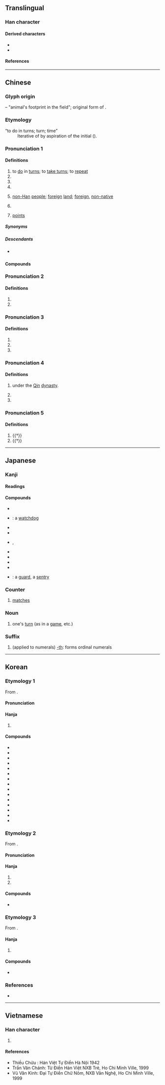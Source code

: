 {{also|蹯|蕃}}
{{character info}}
==Translingual==
{{stroke order|strokes=12}}

===Han character===
{{Han char|rn=102|rad=田|as=07|sn=12|four=20609|canj=HDW|ids=⿱釆田}}

====Derived characters====
* {{l|mul|[[僠]], [[噃]], [[墦]], [[嬏]], [[嶓]], [[幡]], [[憣]], [[播]], [[潘]], [[㺕]], [[旙]], [[旛]], [[膰]], [[橎]], [[燔]], [[𤗹]], [[𬌌]], [[璠]], [[𪽡]], [[𭻱]], [[皤]], [[磻]], [[䊩]], [[襎]], [[繙]]([[𬙆]]), [[羳]], [[蟠]], [[譒]], [[𮚤]], [[蹯]], [[轓]], [[鐇]]([[𫔍]]), [[㸋]], [[䪛]], [[䪤]], [[䮳]]([[𩨏]]), [[鱕]]}}
* {{l|mul|[[勫]], [[𭻣]], [[𬏎]], [[鄱]], [[𫿓]], [[𬅱]], [[𬏔]], [[㽃]], [[翻]], [[𬏗]], [[飜]], [[鷭]]([[𬸪]]), [[審]], [[㢖]], [[蕃]], [[䆺]], [[䉒]]}}

====References====
{{Han ref|kx=0763.050|dkj=21858|dj=1172.170|hdz=42543.040|uh=756A}}

----

==Chinese==
{{zh-forms}}

===Glyph origin===
{{Han etym}}
{{Han compound|釆|田|ls=psc|c1=p|c2=s}} – "animal's footprint in the field"; original form of {{zh-l|蹯}}.

===Etymology===
; “to do in turns; turn; time”
: Iterative of {{och-l|反|to turn; to return|id=1}} by aspiration of the initial ({{zh-ref|Schuessler, 2007}}).

{{etystub|zh}}

===Pronunciation 1===
{{zh-pron
|m=fān,pān
|m-s=fan1
|c=faan1
|c-t=fan1
|g=fan1
|h=pfs=fân;gd=fan1
|j=fan1
|mb=
|md=huăng
|mn=hoan/xm,qz,tw:han
|mn_note=han - only used in {{zh-l|*番薯}}
|mn-t=huang1/huêng1/hung1/hang1
|mn-t_note=hung1 - Chaozhou, only used in {{zh-l|*番葛}}; hang1 - Jieyang, only used in {{zh-l|*番葛}}
|w=1fe
|x=fan1
|mc=2
|oc=2,4
|cat=v,cls,n
}}

====Definitions====
{{zh-hanzi}}

# to [[do]] in [[turn]]s; to [[take turns]]; to [[repeat]]
# {{zh-classifier|[[action]]s, [[deed]]s|t=a [[show]] of ...}}
# {{zh-classifier|the [[number]] of [[time]]s an [[action]] has been [[perform]]ed|t=[[turn]]; [[time]]}}
# {{zh-classifier|[[different]] [[kind]]s of [[thing]]s|t=[[kind]]; [[type]]}}
# {{n-g|A [[generic]] [[term]] for the [[non-]][[Han]] [[people]] in [[China]]'s [[west]] in [[historical]] [[time]]s;}} {{lb|zh|by extension}} [[non-]][[Han]] [[people]]; [[foreign]] [[land]]; [[foreign]], [[non-native]]
#: {{zh-syn|胡|洋}}
#: {{zh-x|番茄|tomato [lit. '''foreign''' eggplant]}}
# {{zh-short|番劇|[[anime]] [[series]]}} {{zh-mw|部}}
# {{lb|zh|mahjong}} [[points]]

=====Synonyms=====
{{zh-dial}}

=====Descendants=====
*{{desc|bor=1|ja|-}} {{ja-r|飜|ハン}}

====Compounds====
{{zh-der|半唐番:a person of half-Chinese ancestry|番邦|番號|番客|番木瓜|番茄|番石榴|番薯|平埔番|番鬼|十番|一番|一番口舌|三番五次|三番兩次|三番四復|下番|今番|兩次三番|前番|吐魯番|和番|土番|土番鴨|大啖一番|小番子|屢次三番|幾次三番|幾番|幾番家|押番|擺番|攧番|放番|昭君和番|更番|正番鴨|熟番|理番通事|生番|番代|番佛|番使|番來覆去|番地|番天覆地|番夷|番子|番子手|番弓|番張跟斗|番役|番悔|番戍|番攤館|番木鱉|番椒|番瓜|番番|番番是福|番社|番筧|番羅|番芋|番荔枝|番菜|番菜館|番藷|番騰|番鴨|番麥粒|當番|紅毛番|累次三番|翻兩番|翻番|者番|西番果|西番蓮|輪番|輪番上陣|這番|連番|顛番面皮|番船|番國|番話|番人|番儂|番紅|番婆|番柿|番錢|番囝|番檨|番茄素|番茄醬|番薯椪餅|番茄炒蛋|番路}}

===Pronunciation 2===
{{zh-pron
|m=Pān
|c=pun1
|mn-t=puan1/puang1
|mn-t_note=puang1 - Shantou
|w=1phoe
|mc=3
|oc=n,3
|cat=pn
}}

====Definitions====
{{zh-hanzi}}

# {{surname|zh}}
# {{zh-only|番禺}}

===Pronunciation 3===
{{zh-pron
|m=fán
|c=
|mc=1+5
|oc=n,5+2
}}

====Definitions====
{{zh-hanzi}}

# {{zh-original|蹯|[[animal]]'s [[foot]]}}
# {{zh-alt-form|藩|[[fence]]}}
# {{zh-alt-form|蕃|[[luxuriant]]}}

===Pronunciation 4===
{{zh-pron
|m=pó,Pó
|c=po4
|mn-t=po5
|cat=pn,a
}}

====Definitions====
{{zh-hanzi}}

# {{lb|zh|historical}} {{zh-div|縣}} {{former name of|zh|鄱陽|nodot=a}} under the [[Qin]] [[dynasty]].
# {{zh-used|番番|tr=pópó|[[white]]; [[whitehaired]]}}
# {{surname|zh}}

===Pronunciation 5===
{{zh-pron
|m=bō
|c=
|mc=4
|oc=1,1
|cat=a
}}

====Definitions====
{{zh-hanzi}}

# {{†}} {{zh-used|番番|tr=bōbō|[[valiant]]; [[courageous]]}}
# {{†}} {{zh-alt-form|播|to [[spread]]; to [[propagate]]}}

{{zh-cat|Intermediate}}

----

==Japanese==

===Kanji===
{{ja-kanji|grade=2|rs=田07}}

====Readings====
{{ja-readings
|goon=ほん
|kanon=はん
|kanyoon=ばん
|kun=つが-い, つが-う, つが-える
}}
{{attention|ja|split and expand on readings}}

====Compounds====
* {{ja-r|番%外|ばん%がい}}
* {{ja-r|番%犬|ばん%けん}}: a [[watchdog]]
* {{ja-r|番%号|ばん%ごう}}
* {{ja-r|番%地|ばん%ち}}
* {{ja-r|番%頭|ばん%とう}}, {{ja-r|番%頭|ばん%がしら}}
* {{ja-r|番%人|ばん%にん}}
* {{ja-r|番%組|ばん%ぐみ}}
* {{ja-r|定%番|てい%ばん}}
* {{ja-r|一%番|いち%ばん}}
* {{ja-r|番%兵|ばん%ぺい}}: a [[guard]], a [[sentry]]

===Counter===
{{ja-pos|ばん|counter}}

# {{lb|ja|sports|sort=はん'}} [[match]]es

===Noun===
{{ja-noun|ばん}}

# one's [[turn]] (as in a [[game]], etc.)
#: {{ja-usex|[[次]][[は]][[君]][[の]]'''番'''[[です]][[よ]]。|つぎ は きみ の '''ばん''' です よ。|It's your '''turn''' next.}}

===Suffix===
{{ja-pos|ばん|suffix}}

# (applied to numerals) [[-th]]: forms ordinal numerals
#: {{ja-usex|[[一]]'''番'''|いち'''ばん'''|first}}
#: {{ja-usex|[[二]]'''番'''|に'''ばん'''|second}}

----

==Korean==

===Etymology 1===
From {{der|ko|ltc|-}} {{ltc-l|番|id=2}}.

{{collapse|
* {{hanja-dongguk|펀|phen}}
|Historical readings
|bg=#FFFFFF}}

====Pronunciation====
{{ko-hanja-pron|번}}

====Hanja====
{{ko-hanja-search}}
{{ko-hanja|[[차례]]([[次例]])|번}}

# {{hanja form of|번|[[turn]]}}

====Compounds====
{{der-top3|Compounds}}
* {{ko-l|번호|番號}}
* {{ko-l|순번|順番}}
* {{ko-l|번지|番地}}
* {{ko-l|당번|當番}}
* {{ko-l|단번|單番}}
* {{ko-l|비번|非番}}
* {{ko-l|전번|前番}}
* {{ko-l|국번|局番}}
* {{ko-l|윤번|輪番}}
* {{ko-l|학번|學番}}
* {{ko-l|번차|番次}}
* {{ko-l|결번|缺番}}
* {{ko-l|교번|交番}}
* {{ko-l|군번|軍番}}
* {{ko-l|번수|番數}}
{{der-bottom}}

===Etymology 2===
From {{der|ko|ltc|-}} {{ltc-l|番|id=3}}.

{{collapse|
* {{hanja-dongguk|판|phan}}
* {{hanja-samun|반|pan|un=寒}}
|Historical readings
|bg=#FFFFFF}}

====Pronunciation====
{{ko-hanja-pron|반}}

====Hanja====
{{ko-hanja|[[땅]] [[이름]]|반}}

# {{hanja form of|반|{{n-g|a [[surname]]}}}}
# {{hanja form of|반|{{n-g|a [[placename]]}}}}

====Compounds====
{{der-top3|Compounds}}
* {{ko-l|반우|番禹}}
{{der-bottom}}

===Etymology 3===
From {{der|ko|ltc|-}} {{ltc-l|番|id=4}}.

{{collapse|
* {{hanja-dongguk|방|pa}}
* {{hanja-samun|파|pha|un=歌}}
|Historical readings
|bg=#FFFFFF}}

====Hanja====
{{ko-hanja|날래다|날랠|파}}

# {{lb|ko|literary Chinese}} {{hanja form of|파|[[valiant]]}}

====Compounds====
{{der-top3|Compounds}}
* {{ko-l|파파|番番}}
{{der-bottom}}

===References===
* {{R:hanjadoc|7652}}

----

==Vietnamese==

===Han character===
{{vi-readings|reading=phen, phan, phiên |rs=田07}}

# {{rfdef|vi|sort=田07}}

====References====
* Thiều Chửu : Hán Việt Tự Điển Hà Nội 1942
* Trần Văn Chánh: Từ Điển Hán Việt NXB Trẻ, Ho Chi Minh Ville, 1999
* Vũ Văn Kính: Đại Tự Điển Chữ Nôm, NXB Văn Nghệ, Ho Chi Minh Ville, 1999